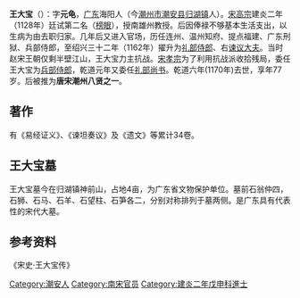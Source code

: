 '''王大宝'''（{{bd|1094年||1170年||w王}}）：字'''元龟'''，[[广东|广东]]海阳人（今[[潮州市|潮州市]][[潮安县|潮安县]][[归湖镇|归湖镇]]人）。[[宋高宗|宋高宗]]建炎二年（1128年）廷试第二名（[[榜眼|榜眼]]），授南雄州教授。后因俸禄不够基本生活支出，以生病为由去职归家。几年后又进入官场，历任连州、温州知府、提点福建、广东刑狱、兵部侍郎，至绍兴三十二年（1162年）擢升为[[礼部侍郎|礼部侍郎]]、右[[谏议大夫|谏议大夫]]。当时赵宋王朝仅剩半壁江山，王大宝力主抗战。[[宋孝宗|宋孝宗]]为了利用抗战派收拾残局，委任王大宝为[[兵部侍郎|兵部侍郎]]，乾道元年又委任[[礼部尚书|礼部尚书]]。乾道六年(1170年)去世，享年77岁。后被推为'''唐宋潮州八贤之一'''。

==著作==
有《易经证义》、《谏坦奏议》及《遗文》等累计34卷。

==王大宝墓==
王大宝墓今在归湖镇神前山，占地4亩，为广东省文物保护单位。墓前石翁仲四，石狮、石马、石羊、石望柱、石笋各二，分别对称排列于墓两侧。是广东具有代表性的宋代大墓。

==参考资料==
《宋史·王大宝传》

[[Category:潮安人|Category:潮安人]]
[[Category:南宋官员|Category:南宋官员]]
[[Category:建炎二年戊申科進士|Category:建炎二年戊申科進士]]